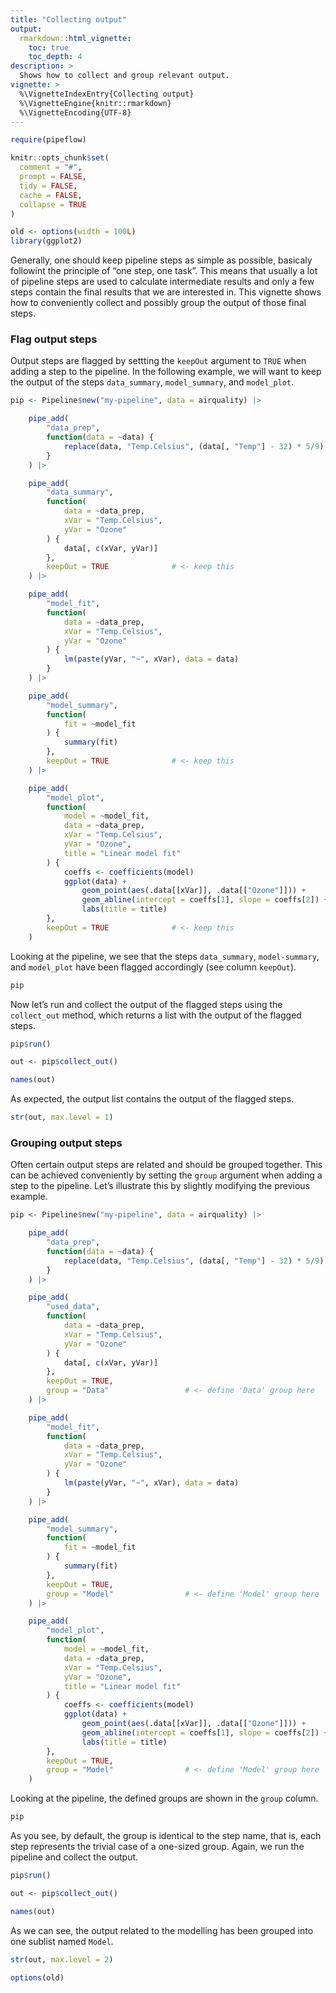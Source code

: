 ```yaml
---
title: "Collecting output"
output:
  rmarkdown::html_vignette:
    toc: true
    toc_depth: 4
description: >
  Shows how to collect and group relevant output.
vignette: >
  %\VignetteIndexEntry{Collecting output}
  %\VignetteEngine{knitr::rmarkdown}
  %\VignetteEncoding{UTF-8}
---
```


```r
require(pipeflow)

knitr::opts_chunk$set(
  comment = "#",
  prompt = FALSE,
  tidy = FALSE,
  cache = FALSE,
  collapse = TRUE
)

old <- options(width = 100L)
library(ggplot2)
```

Generally, one should keep pipeline steps as simple as possible, basicaly followint the principle of "one step, one task". This means that usually a lot of pipeline steps are
used to calculate intermediate results and only a few steps contain the final results
that we are interested in. This vignette shows how to conveniently collect and possibly group the output of those final steps.

### Flag output steps

Output steps are flagged by settting the `keepOut` argument to `TRUE` when adding a step to the pipeline. In the following example, we will want to keep the output of the steps
`data_summary`, `model_summary`, and `model_plot`.

```r
pip <- Pipeline$new("my-pipeline", data = airquality) |>

    pipe_add(
        "data_prep",
        function(data = ~data) {
            replace(data, "Temp.Celsius", (data[, "Temp"] - 32) * 5/9)
        }
    ) |>

    pipe_add(
        "data_summary",
        function(
            data = ~data_prep,
            xVar = "Temp.Celsius",
            yVar = "Ozone"
        ) {
            data[, c(xVar, yVar)]
        },
        keepOut = TRUE              # <- keep this
    ) |>

    pipe_add(
        "model_fit",
        function(
            data = ~data_prep,
            xVar = "Temp.Celsius",
            yVar = "Ozone"
        ) {
            lm(paste(yVar, "~", xVar), data = data)
        }
    ) |>

    pipe_add(
        "model_summary",
        function(
            fit = ~model_fit
        ) {
            summary(fit)
        },
        keepOut = TRUE              # <- keep this
    ) |>

    pipe_add(
        "model_plot",
        function(
            model = ~model_fit,
            data = ~data_prep,
            xVar = "Temp.Celsius",
            yVar = "Ozone",
            title = "Linear model fit"
        ) {
            coeffs <- coefficients(model)
            ggplot(data) +
                geom_point(aes(.data[[xVar]], .data[["Ozone"]])) +
                geom_abline(intercept = coeffs[1], slope = coeffs[2]) +
                labs(title = title)
        },
        keepOut = TRUE              # <- keep this
    )
```

Looking at the pipeline, we see that the steps `data_summary`, `model-summary`, and
`model_plot` have been flagged accordingly (see column `keepOut`).

```r
pip
```

Now let's run and collect the output of the flagged steps using the `collect_out` method,
which returns a list with the output of the flagged steps.

```r
pip$run()

out <- pip$collect_out()

names(out)
```

As expected, the output list contains the output of the flagged steps.

```r
str(out, max.level = 1)
```

### Grouping output steps

Often certain output steps are related and should be grouped together. This can be
achieved conveniently by setting the `group` argument when adding a step to the
pipeline. Let's illustrate this by slightly modifying the previous example.

```r
pip <- Pipeline$new("my-pipeline", data = airquality) |>

    pipe_add(
        "data_prep",
        function(data = ~data) {
            replace(data, "Temp.Celsius", (data[, "Temp"] - 32) * 5/9)
        }
    ) |>

    pipe_add(
        "used_data",
        function(
            data = ~data_prep,
            xVar = "Temp.Celsius",
            yVar = "Ozone"
        ) {
            data[, c(xVar, yVar)]
        },
        keepOut = TRUE,
        group = "Data"                 # <- define 'Data' group here
    ) |>

    pipe_add(
        "model_fit",
        function(
            data = ~data_prep,
            xVar = "Temp.Celsius",
            yVar = "Ozone"
        ) {
            lm(paste(yVar, "~", xVar), data = data)
        }
    ) |>

    pipe_add(
        "model_summary",
        function(
            fit = ~model_fit
        ) {
            summary(fit)
        },
        keepOut = TRUE,
        group = "Model"                # <- define 'Model' group here
    ) |>

    pipe_add(
        "model_plot",
        function(
            model = ~model_fit,
            data = ~data_prep,
            xVar = "Temp.Celsius",
            yVar = "Ozone",
            title = "Linear model fit"
        ) {
            coeffs <- coefficients(model)
            ggplot(data) +
                geom_point(aes(.data[[xVar]], .data[["Ozone"]])) +
                geom_abline(intercept = coeffs[1], slope = coeffs[2]) +
                labs(title = title)
        },
        keepOut = TRUE,
        group = "Model"                # <- define 'Model' group here
    )
```


Looking at the pipeline, the defined groups are shown in the `group` column.

```r
pip
```

As you see, by default, the group is identical to the step name, that is, each step
represents the trivial case of a one-sized group. Again, we run the pipeline and
collect the output.

```r
pip$run()

out <- pip$collect_out()

names(out)
```

As we can see, the output related to the modelling has been grouped into one sublist
named `Model`.

```r
str(out, max.level = 2)
```


```r
options(old)
```
